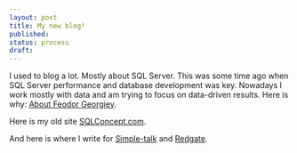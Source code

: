 ```yaml
---
layout: post
title: My new blog!
published: 
status: process
draft: 
---
```


I used to blog a lot. Mostly about SQL Server. 
This was some time ago when SQL Server performance and database development was key. 
Nowadays I work mostly with data and am trying to focus on data-driven results. Here is why: [About Feodor Georgiev](https://datamandala.github.io/about/).



Here is my old site [SQLConcept.com](http://SQLConcept.com).

And here is where I write for [Simple-talk](https://www.simple-talk.com/author/feodor-georgiev/) and [Redgate](https://www.red-gate.com/blog/author/feodor-georgiev).
